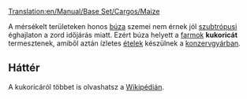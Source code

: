 [[Translation:en/Manual/Base Set/Cargos/Maize]]

{{hu/Rakomány|név=Kukorica
|kép=en/Grain.png|termeli=[[hu/Manual/Base Set/Industries/Farm|farm]] - kizárólag szubtrópusi éghajlaton
|fogadja=[[hu/Manual/Base Set/Industries/Konzervgyár|konzervgyár]]
}}

A mérsékelt területeken honos [[hu/Manual/Base Set/Cargos/Búza|búza]] szemei nem érnek jól [[hu/Manual/Éghajlatok#Szubtrópusi|szubtrópusi]] éghajlaton a zord időjárás miatt. Ezért búza helyett a [[hu/Manual/Base Set/Industries/Farm|farmok]] '''kukoricát''' termesztenek, amiből aztán ízletes [[hu/Manual/Base Set/Cargos/Étel|ételek]] készülnek a [[hu/Manual/Base Set/Industries/Konzervgyár|konzervgyárban]].

==Háttér==
A kukoricáról többet is olvashatsz a [http://hu.wikipedia.org/wiki/Kukorica Wikipédián].

{{hu/Navbox Rakomány}}